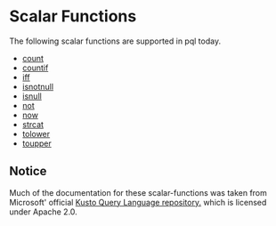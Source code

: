 # Scalar Functions
The following scalar functions are supported in pql today.
 - [count](scalar-functions/count)
 - [countif](scalar-functions/countif)
 - [iff](scalar-functions/iff)
 - [isnotnull](scalar-functions/isnotnull)
 - [isnull](scalar-functions/isnull)
 - [not](scalar-functions/not)
 - [now](scalar-functions/now)
 - [strcat](scalar-functions/strcat)
 - [tolower](scalar-functions/tolower)
 - [toupper](scalar-functions/toupper)

## Notice
Much of the documentation for these scalar-functions was taken from Microsoft' official
[Kusto Query Language repository.](https://github.com/microsoft/Kusto-Query-Language) which is licensed
under Apache 2.0.